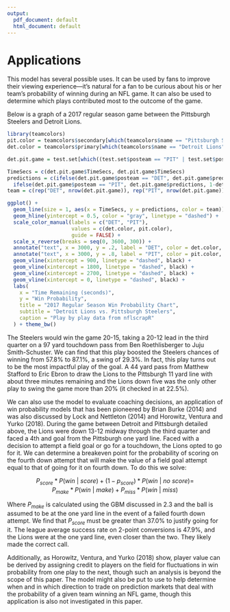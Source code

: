 ```yaml
---
output:
  pdf_document: default
  html_document: default
---
```

# Applications
This model has several possible uses. It can be used by fans to improve their viewing experience—it’s natural for a fan to be curious about his or her team’s probability of winning during an NFL game. It can also be used to determine which plays contributed most to the outcome of the game.  

Below is a graph of a 2017 regular season game between the Pittsburgh Steelers and Detroit Lions.  

```r
library(teamcolors)
pit.color = teamcolors$secondary[which(teamcolors$name == "Pittsburgh Steelers")]
det.color = teamcolors$primary[which(teamcolors$name == "Detroit Lions")]

det.pit.game = test.set[which((test.set$posteam == "PIT" | test.set$posteam == "DET") & (test.set$DefensiveTeam == "PIT" | test.set$DefensiveTeam == "DET")),]

TimeSecs = c(det.pit.game$TimeSecs, det.pit.game$TimeSecs)
predictions = c(ifelse(det.pit.game$posteam == "DET", det.pit.game$predictions, 1-det.pit.game$predictions), 
  ifelse(det.pit.game$posteam == "PIT", det.pit.game$predictions, 1-det.pit.game$predictions))
team = c(rep("DET", nrow(det.pit.game)), rep("PIT", nrow(det.pit.game)))

ggplot() +
  geom_line(size = 1, aes(x = TimeSecs, y = predictions, color = team)) +
  geom_hline(yintercept = 0.5, color = "gray", linetype = "dashed") +
  scale_color_manual(labels = c("DET", "PIT"),
                     values = c(det.color, pit.color),
                     guide = FALSE) +
  scale_x_reverse(breaks = seq(0, 3600, 300)) + 
  annotate("text", x = 3000, y = .2, label = "DET", color = det.color, size = 8) + 
  annotate("text", x = 3000, y = .8, label = "PIT", color = pit.color, size = 8) +
  geom_vline(xintercept = 900, linetype = "dashed", black) + 
  geom_vline(xintercept = 1800, linetype = "dashed", black) + 
  geom_vline(xintercept = 2700, linetype = "dashed", black) + 
  geom_vline(xintercept = 0, linetype = "dashed", black) + 
  labs(
    x = "Time Remaining (seconds)",
    y = "Win Probability",
    title = "2017 Regular Season Win Probability Chart",
    subtitle = "Detroit Lions vs. Pittsburgh Steelers",
    caption = "Play by play data from nflscrapR"
  ) + theme_bw()
```


The Steelers would win the game 20-15, taking a 20-12 lead in the third quarter on a 97 yard touchdown pass from Ben Roethlisberger to Juju Smith-Schuster. We can find that this play boosted the Steelers chances of winning from 57.8% to 87.1%, a swing of 29.3%. In fact, this play turns out to be the most impactful play of the goal. A 44 yard pass from Matthew Stafford to Eric Ebron to draw the Lions to the Pittsburgh 11 yard line with about three minutes remaining and the Lions down five was the only other play to swing the game more than 20% (it checked in at 22.5%).  

We can also use the model to evaluate coaching decisions, an application of win probability models that has been pioneered by Brian Burke (2014) and was also discussed by Lock and Nettleton (2014) and Horowitz, Ventura and Yurko (2018). During the game between Detroit and Pittsburgh detailed above, the Lions were down 13-12 midway through the third quarter and faced a 4th and goal from the Pittsburgh one yard line. Faced with a decision to attempt a field goal or go for a touchdown, the Lions opted to go for it. We can determine a breakeven point for the probability of scoring on the fourth down attempt that will make the value of a field goal attempt equal to that of going for it on fourth down. To do this we solve:  

<center>
$P_{score}*P(win \:|\: score)+(1-p_{score})* P(win \:| \: no \: score) =$    
$P_{make} * P(win \:| \:make) + P_{miss} * P(win \:| \:miss)$  
</center>

Where $P_{make}$ is calculated using the GBM discussed in 2.3 and the ball is assumed to be at the one yard line in the event of a failed fourth down attempt. We find that $P_{score}$ must be greater than 37.0% to justify going for it. The league average success rate on 2-point conversions is 47.9%, and the Lions were at the one yard line, even closer than the two. They likely made the correct call.  

Additionally, as Horowitz, Ventura, and Yurko (2018) show, player value can be derived by assigning credit to players on the field for fluctuations in win probability from one play to the next, though such an analysis is beyond the scope of this paper. The model might also be put to use to help determine when and in which direction to trade on prediction markets that deal with the probability of a given team winning an NFL game, though this application is also not investigated in this paper.

